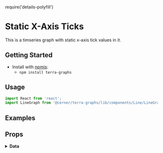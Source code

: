 require('details-polyfill')

# Static X-Axis Ticks

This is a timseries graph with static x-axis tick values in it.

## Getting Started

- Install with [npmjs](https://www.npmjs.com):
  - `npm install terra-graphs`

## Usage

```jsx
import React from 'react';
import LineGraph from '@cerner/terra-graphs/lib/components/Line/LineGraph';
```
## Examples
<LineGraph />

## Props
<PropsTable />

<details>
<summary style={{fontSize: 24 }}>
<b>Data</b>
</summary>

### Graph Config object
<GraphConfig />

### Data object
<DataObject />
</details>
